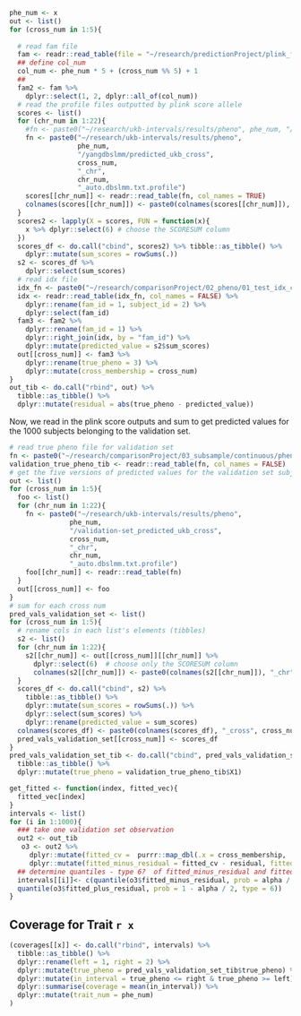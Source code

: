 

```r
phe_num <- x
out <- list()
for (cross_num in 1:5){
  
  # read fam file
  fam <- readr::read_table(file = "~/research/predictionProject/plink_file/ukb/chr1.fam", col_names = FALSE)
  ## define col_num
  col_num <- phe_num * 5 + (cross_num %% 5) + 1 
  ## 
  fam2 <- fam %>%
    dplyr::select(1, 2, dplyr::all_of(col_num)) 
  # read the profile files outputted by plink score allele
  scores <- list()
  for (chr_num in 1:22){
    #fn <- paste0("~/research/ukb-intervals/results/pheno", phe_num, "/predicted_ukb_cross", cross_num, "_chr", i, "_auto.dbslmm.txt.profile")
    fn <- paste0("~/research/ukb-intervals/results/pheno", 
                 phe_num, 
                 "/yangdbslmm/predicted_ukb_cross", 
                 cross_num, 
                 "_chr", 
                 chr_num, 
                 "_auto.dbslmm.txt.profile")
    scores[[chr_num]] <- readr::read_table(fn, col_names = TRUE)
    colnames(scores[[chr_num]]) <- paste0(colnames(scores[[chr_num]]), "_chr", chr_num)
  }
  scores2 <- lapply(X = scores, FUN = function(x){
    x %>% dplyr::select(6) # choose the SCORESUM column
  })
  scores_df <- do.call("cbind", scores2) %>% tibble::as_tibble() %>%
    dplyr::mutate(sum_scores = rowSums(.))
  s2 <- scores_df %>%
    dplyr::select(sum_scores)
  # read idx file
  idx_fn <- paste0("~/research/comparisonProject/02_pheno/01_test_idx_c/idx_pheno", phe_num, "_cross", cross_num, ".txt")
  idx <- readr::read_table(idx_fn, col_names = FALSE) %>%
    dplyr::rename(fam_id = 1, subject_id = 2) %>%
    dplyr::select(fam_id)
  fam3 <- fam2 %>%
    dplyr::rename(fam_id = 1) %>%
    dplyr::right_join(idx, by = "fam_id") %>%
    dplyr::mutate(predicted_value = s2$sum_scores) 
  out[[cross_num]] <- fam3 %>%
    dplyr::rename(true_pheno = 3) %>%
    dplyr::mutate(cross_membership = cross_num)
}  
out_tib <- do.call("rbind", out) %>% 
  tibble::as_tibble() %>% 
  dplyr::mutate(residual = abs(true_pheno - predicted_value))
```

Now, we read in the plink score outputs and sum to get predicted values for the 
1000 subjects belonging to the validation set.

```r
# read true pheno file for validation set
fn <- paste0("~/research/comparisonProject/03_subsample/continuous/pheno", phe_num, "/val/ukb/02_pheno_c.txt")
validation_true_pheno_tib <- readr::read_table(fn, col_names = FALSE)
# get the five versions of predicted values for the validation set subjects
out <- list()
for (cross_num in 1:5){
  foo <- list()
  for (chr_num in 1:22){
    fn <- paste0("~/research/ukb-intervals/results/pheno", 
               phe_num, 
               "/validation-set_predicted_ukb_cross", 
               cross_num, 
               "_chr", 
               chr_num, 
               "_auto.dbslmm.txt.profile")
    foo[[chr_num]] <- readr::read_table(fn)
  }
  out[[cross_num]] <- foo 
}
# sum for each cross num
pred_vals_validation_set <- list()
for (cross_num in 1:5){
  # rename cols in each list's elements (tibbles)
  s2 <- list()
  for (chr_num in 1:22){
    s2[[chr_num]] <- out[[cross_num]][[chr_num]] %>%
      dplyr::select(6)  # choose only the SCORESUM column
      colnames(s2[[chr_num]]) <- paste0(colnames(s2[[chr_num]]), "_chr", chr_num) 
  }
  scores_df <- do.call("cbind", s2) %>% 
    tibble::as_tibble() %>%
    dplyr::mutate(sum_scores = rowSums(.)) %>%
    dplyr::select(sum_scores) %>%
    dplyr::rename(predicted_value = sum_scores)
  colnames(scores_df) <- paste0(colnames(scores_df), "_cross", cross_num)
  pred_vals_validation_set[[cross_num]] <- scores_df
}
pred_vals_validation_set_tib <- do.call("cbind", pred_vals_validation_set) %>%
  tibble::as_tibble() %>%
  dplyr::mutate(true_pheno = validation_true_pheno_tib$X1)
```



```r
get_fitted <- function(index, fitted_vec){
  fitted_vec[index]
}
intervals <- list()
for (i in 1:1000){
  ### take one validation set observation
  out2 <- out_tib 
   o3 <- out2 %>% 
     dplyr::mutate(fitted_cv =  purrr::map_dbl(.x = cross_membership, .f = get_fitted, fitted_vec = as.vector(unlist(pred_vals_validation_set_tib[i, 1:5])))) %>% # calculate mu hat (X_{n + 1})
     dplyr::mutate(fitted_minus_residual = fitted_cv - residual, fitted_plus_residual = fitted_cv + residual)
  ## determine quantiles - type 6?  of fitted_minus_residual and fitted_plus_residual
  intervals[[i]]<- c(quantile(o3$fitted_minus_residual, prob = alpha / 2, type = 6), 
  quantile(o3$fitted_plus_residual, prob = 1 - alpha / 2, type = 6))
}
```


## Coverage for Trait `r x`

```r
(coverages[[x]] <- do.call("rbind", intervals) %>% 
  tibble::as_tibble() %>%
  dplyr::rename(left = 1, right = 2) %>%
  dplyr::mutate(true_pheno = pred_vals_validation_set_tib$true_pheno) %>%
  dplyr::mutate(in_interval = true_pheno <= right & true_pheno >= left) %>%
  dplyr::summarise(coverage = mean(in_interval)) %>%
  dplyr::mutate(trait_num = phe_num)
)
```

